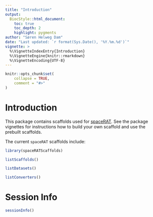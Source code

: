 ```yaml
---
title: "Introduction"
output: 
  BiocStyle::html_document:
    toc: true
    toc_depth: 2
    highlight: pygments
author: "Søren Helweg Dam"
date: "Last updated: `r format(Sys.Date(), '%Y.%m.%d')`"
vignette: >
  %\VignetteIndexEntry{Introduction}
  %\VignetteEngine{knitr::rmarkdown}
  %\VignetteEncoding{UTF-8}
---
```


```r
knitr::opts_chunk$set(
    collapse = TRUE,
    comment = "#>"
)
```

# Introduction

This package contains scaffolds used for
[spaceRAT](https://github.com/XueningHe/spaceRAT). See the package
vignettes for instructions how to build your own scaffold
and use the prebuilt scaffolds.

The current `spaceRAT` scaffolds include:

``` r

library(spaceRATScaffolds)

listScaffolds()

listDatasets()

listConverters()

```


# Session Info

```r
sessionInfo()
```
